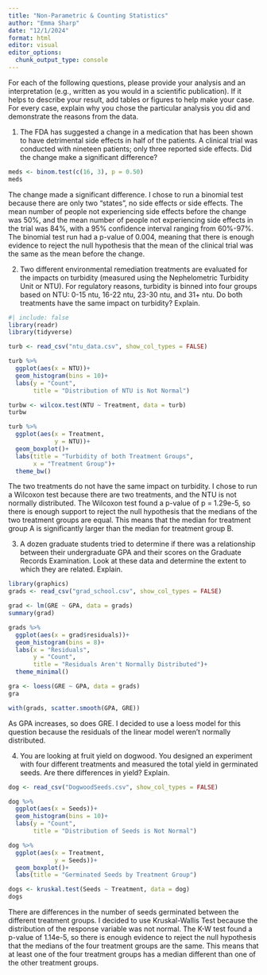 ```yaml
---
title: "Non-Parametric & Counting Statistics"
author: "Emma Sharp"
date: "12/1/2024"
format: html
editor: visual
editor_options: 
  chunk_output_type: console
---
```


For each of the following questions, please provide your analysis and an interpretation (e.g., written as you would in a scientific publication).  If it helps to describe your result, add tables or figures to help make your case. For every case, explain why you chose the particular analysis you did and demonstrate the reasons from the data.

1. The FDA has suggested a change in a medication that has been shown to have detrimental side effects in half of the patients.  A clinical trial was conducted with nineteen patients; only three reported side effects.  Did the change make a significant difference?  

```r
meds <- binom.test(c(16, 3), p = 0.50)
meds
```

The change made a significant difference.  I chose to run a binomial test because there are only two "states", no side effects or side effects.  The mean number of people not experiencing side effects before the change was 50%, and the mean number of people not experiencing side effects in the trial was 84%, with a 95% confidence interval ranging from 60%-97%.  The binomial test run had a p-value of 0.004, meaning that there is enough evidence to reject the null hypothesis that the mean of the clinical trial was the same as the mean before the change.

2. Two different environmental remediation treatments are evaluated for the impacts on turbidity (measured using the Nephelometric Turbidity Unit or NTU).  For regulatory reasons, turbidity is binned into four groups based on NTU: 0-15 ntu, 16-22 ntu, 23-30 ntu, and 31+ ntu.  Do both treatments have the same impact on turbidity?  Explain.

```r
#| include: false
library(readr)
library(tidyverse)
```

```r
turb <- read_csv("ntu_data.csv", show_col_types = FALSE)

turb %>% 
  ggplot(aes(x = NTU))+
  geom_histogram(bins = 10)+
  labs(y = "Count",
       title = "Distribution of NTU is Not Normal")

turbw <- wilcox.test(NTU ~ Treatment, data = turb)
turbw

turb %>% 
  ggplot(aes(x = Treatment,
             y = NTU))+
  geom_boxplot()+
  labs(title = "Turbidity of both Treatment Groups",
       x = "Treatment Group")+
  theme_bw()
```

The two treatments do not have the same impact on turbidity.  I chose to run a Wilcoxon test because there are two treatments, and the NTU is not normally distributed.  The Wilcoxon test found a p-value of p = 1.29e-5, so there is enough support to reject the null hypothesis that the medians of the two treatment groups are equal.  This means that the median for treatment group A is significantly larger than the median for treatment group B.
    
3. A dozen graduate students tried to determine if there was a relationship between their undergraduate GPA and their scores on the Graduate Records Examination.  Look at these data and determine the extent to which they are related.  Explain.

```r
library(graphics)
grads <- read_csv("grad_school.csv", show_col_types = FALSE)

grad <- lm(GRE ~ GPA, data = grads)
summary(grad)

grads %>% 
  ggplot(aes(x = grad$residuals))+
  geom_histogram(bins = 8)+
  labs(x = "Residuals",
       y = "Count",
       title = "Residuals Aren't Normally Distributed")+
  theme_minimal()

gra <- loess(GRE ~ GPA, data = grads)
gra

with(grads, scatter.smooth(GPA, GRE))
```

As GPA increases, so does GRE.  I decided to use a loess model for this question because the residuals of the linear model weren't normally distributed.
    
4. You are looking at fruit yield on dogwood.  You designed an experiment with four different treatments and measured the total yield in germinated seeds.  Are there differences in yield?  Explain.

```r
dog <- read_csv("DogwoodSeeds.csv", show_col_types = FALSE)

dog %>% 
  ggplot(aes(x = Seeds))+
  geom_histogram(bins = 10)+
  labs(y = "Count",
       title = "Distribution of Seeds is Not Normal")

dog %>% 
  ggplot(aes(x = Treatment,
             y = Seeds))+
  geom_boxplot()+
  labs(title = "Germinated Seeds by Treatment Group")

dogs <- kruskal.test(Seeds ~ Treatment, data = dog)
dogs
```
There are differences in the number of seeds germinated between the different treatment groups.  I decided to use  Kruskal-Wallis Test because the distribution of the response variable was not normal.  The K-W test found a p-value of 1.14e-5, so there is enough evidence to reject the null hypothesis that the medians of the four treatment groups are the same.  This means that at least one of the four treatment groups has a median different than one of the other treatment groups.
